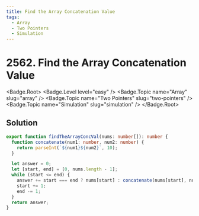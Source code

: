```yaml
---
title: Find the Array Concatenation Value
tags:
  - Array
  - Two Pointers
  - Simulation
---
```


# 2562. Find the Array Concatenation Value

<Badge.Root>
  <Badge.Level level="easy" />
  <Badge.Topic name="Array" slug="array" />
  <Badge.Topic name="Two Pointers" slug="two-pointers" />
  <Badge.Topic name="Simulation" slug="simulation" />
</Badge.Root>

## Solution

```typescript filename="solution.ts" copy
export function findTheArrayConcVal(nums: number[]): number {
  function concatenate(num1: number, num2: number) {
    return parseInt(`${num1}${num2}`, 10);
  }

  let answer = 0;
  let [start, end] = [0, nums.length - 1];
  while (start <= end) {
    answer += start === end ? nums[start] : concatenate(nums[start], nums[end]);
    start += 1;
    end -= 1;
  }
  return answer;
}
```

<ProblemLink
  codingSite="leetcode"
  href="https://leetcode.com/problems/find-the-array-concatenation-value"
  title="Find the Array Concatenation Value"
/>
